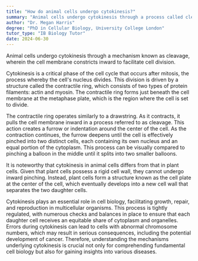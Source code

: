 ```yaml
---
title: "How do animal cells undergo cytokinesis?"
summary: "Animal cells undergo cytokinesis through a process called cleavage, where the cell membrane pinches inwards to divide the cell."
author: "Dr. Megan Harris"
degree: "PhD in Cellular Biology, University College London"
tutor_type: "IB Biology Tutor"
date: 2024-06-30
---
```


Animal cells undergo cytokinesis through a mechanism known as cleavage, wherein the cell membrane constricts inward to facilitate cell division.

Cytokinesis is a critical phase of the cell cycle that occurs after mitosis, the process whereby the cell's nucleus divides. This division is driven by a structure called the contractile ring, which consists of two types of protein filaments: actin and myosin. The contractile ring forms just beneath the cell membrane at the metaphase plate, which is the region where the cell is set to divide.

The contractile ring operates similarly to a drawstring. As it contracts, it pulls the cell membrane inward in a process referred to as cleavage. This action creates a furrow or indentation around the center of the cell. As the contraction continues, the furrow deepens until the cell is effectively pinched into two distinct cells, each containing its own nucleus and an equal portion of the cytoplasm. This process can be visually compared to pinching a balloon in the middle until it splits into two smaller balloons.

It is noteworthy that cytokinesis in animal cells differs from that in plant cells. Given that plant cells possess a rigid cell wall, they cannot undergo inward pinching. Instead, plant cells form a structure known as the cell plate at the center of the cell, which eventually develops into a new cell wall that separates the two daughter cells.

Cytokinesis plays an essential role in cell biology, facilitating growth, repair, and reproduction in multicellular organisms. This process is tightly regulated, with numerous checks and balances in place to ensure that each daughter cell receives an equitable share of cytoplasm and organelles. Errors during cytokinesis can lead to cells with abnormal chromosome numbers, which may result in serious consequences, including the potential development of cancer. Therefore, understanding the mechanisms underlying cytokinesis is crucial not only for comprehending fundamental cell biology but also for gaining insights into various diseases.
    